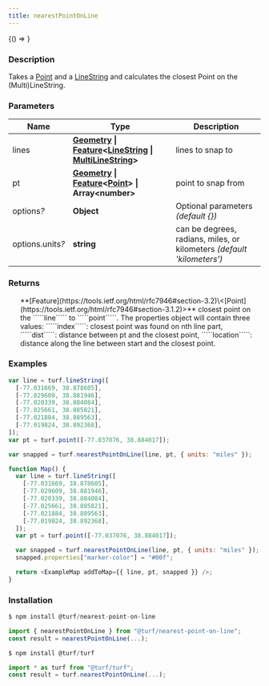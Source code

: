 ```yaml
---
title: nearestPointOnLine
---
```



<!-- Expose turf as global var for experimenting in the browser console -->

<BrowserOnly>{() => <WindowTurfGlobal turf={turf} />}</BrowserOnly>

### Description

Takes a [Point](https://tools.ietf.org/html/rfc7946#section-3.1.2) and a [LineString](https://tools.ietf.org/html/rfc7946#section-3.1.4) and calculates the closest Point on the (Multi)LineString.

### Parameters

| Name                  | Type                                                                                                                                                                                                                                                                    | Description                                                            |
| --------------------- | ----------------------------------------------------------------------------------------------------------------------------------------------------------------------------------------------------------------------------------------------------------------------- | ---------------------------------------------------------------------- |
| lines                 | **[Geometry](https://tools.ietf.org/html/rfc7946#section-3.1) \| [Feature](https://tools.ietf.org/html/rfc7946#section-3.2)\<[LineString](https://tools.ietf.org/html/rfc7946#section-3.1.4) \| [MultiLineString](https://tools.ietf.org/html/rfc7946#section-3.1.5)>** | lines to snap to                                                       |
| pt                    | **[Geometry](https://tools.ietf.org/html/rfc7946#section-3.1) \| [Feature](https://tools.ietf.org/html/rfc7946#section-3.2)\<[Point](https://tools.ietf.org/html/rfc7946#section-3.1.2)> \| Array\<number>**                                                            | point to snap from                                                     |
| options<i>?</i>       | **Object**                                                                                                                                                                                                                                                              | Optional parameters _(default \{})_                                    |
| options.units<i>?</i> | **string**                                                                                                                                                                                                                                                              | can be degrees, radians, miles, or kilometers _(default 'kilometers')_ |

### Returns

<ul>
  **[Feature](https://tools.ietf.org/html/rfc7946#section-3.2)\<[Point](https://tools.ietf.org/html/rfc7946#section-3.1.2)>** closest point on the `````line````` to `````point`````. The properties object will contain three values: `````index`````: closest point was found on nth line part, `````dist`````: distance between pt and the closest point, `````location`````: distance along the line between start and the closest point.

</ul>

### Examples

```javascript
var line = turf.lineString([
  [-77.031669, 38.878605],
  [-77.029609, 38.881946],
  [-77.020339, 38.884084],
  [-77.025661, 38.885821],
  [-77.021884, 38.889563],
  [-77.019824, 38.892368],
]);
var pt = turf.point([-77.037076, 38.884017]);

var snapped = turf.nearestPointOnLine(line, pt, { units: "miles" });
```

```javascript live
function Map() {
  var line = turf.lineString([
    [-77.031669, 38.878605],
    [-77.029609, 38.881946],
    [-77.020339, 38.884084],
    [-77.025661, 38.885821],
    [-77.021884, 38.889563],
    [-77.019824, 38.892368],
  ]);
  var pt = turf.point([-77.037076, 38.884017]);

  var snapped = turf.nearestPointOnLine(line, pt, { units: "miles" });
  snapped.properties["marker-color"] = "#00f";

  return <ExampleMap addToMap={{ line, pt, snapped }} />;
}
```

### Installation

```javascript
$ npm install @turf/nearest-point-on-line

import { nearestPointOnLine } from "@turf/nearest-point-on-line";
const result = nearestPointOnLine(...);
```

```javascript
$ npm install @turf/turf

import * as turf from "@turf/turf";
const result = turf.nearestPointOnLine(...);
```
